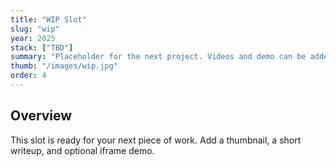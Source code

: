 ```yaml
---
title: "WIP Slot"
slug: "wip"
year: 2025
stack: ["TBD"]
summary: "Placeholder for the next project. Videos and demo can be added any time."
thumb: "/images/wip.jpg"
order: 4
---
```


## Overview
This slot is ready for your next piece of work. Add a thumbnail, a short writeup, and optional iframe demo.
